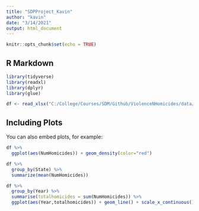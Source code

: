 ```yaml
---
title: "SDPProject_Kavin"
author: "kavin"
date: "3/14/2021"
output: html_document
---
```


```r
knitr::opts_chunk$set(echo = TRUE)
```

## R Markdown

```r
library(tidyverse)
library(readxl)
library(dplyr)
library(glue)
```

```r
df <- read_xlsx("C:/College/Courses/SDM/Github/ViolenceNHomicides/data/HomicideData_Original.xlsx", sheet = "HomicideData")
```

## Including Plots

You can also embed plots, for example:

```r
df %>% 
  ggplot(aes(NumHomicides)) + geom_density(color="red")
```

```r
df %>% 
  group_by(State) %>% 
  summarize(mean(NumHomicides))
```

```r
df %>% 
  group_by(Year) %>% 
  summarise(totalhomicides = sum(NumHomicides)) %>% 
  ggplot(aes(Year,totalhomicides)) + geom_line() + scale_x_continuous()
```
```r

```


